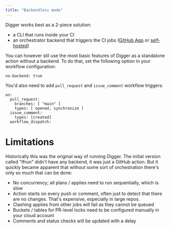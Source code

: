 ```yaml
---
title: "Backendless mode"
---
```


Digger works best as a 2-piece solution:

- a CLI that runs inside your CI
- an orchestrator backend that triggers the CI jobs ([GitHub App](https://dashboard.digger.dev) or [self-hosted](/self-host/deploy-docker))

You can however stil use the most basic features of Digger as a standalone action without a backend. To do that, set the following option in your workflow configuration:

```
no-backend: true
```

You'd also need to add `pull_request` and `issue_comment` workflow triggers:

```
on:
  pull_request:
    branches: [ "main" ]
    types: [ opened, synchronize ]
  issue_comment:
    types: [created]
  workflow_dispatch:
```

# Limitations

Historically this was the original way of running Digger. The initial version called "tfrun" didn't have any backend, it was just a GitHub action. But it quickly became apparent that without some sort of orchestration there's only so much that can be done:

- No concurrency; all plans / applies need to run sequentially, which is slow
- Action starts on every push or comment, often just to detect that there are no changes. That's expensive, especially in large repos.
- Clashing applies from other jobs will fail as they cannot be queued
- Buckets / tables for PR-level locks need to be configured manually in your cloud account
- Comments and status checks will be updated with a delay
